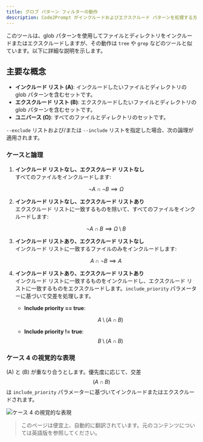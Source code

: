 ```yaml
---
title: グロブ パターン フィルターの動作
description: Code2Prompt がインクルードおよびエクスクルード パターンを処理する方法を詳しく解説します。
---
```


このツールは、glob パターンを使用してファイルとディレクトリをインクルードまたはエクスクルードしますが、その動作は `tree` や `grep` などのツールと似ています。以下に詳細な説明を示します。

## 主要な概念

- **インクルード リスト (A)**: インクルードしたいファイルとディレクトリの glob パターンを含むセットです。
- **エクスクルード リスト (B)**: エクスクルードしたいファイルとディレクトリの glob パターンを含むセットです。
- **ユニバース (Ω)**: すべてのファイルとディレクトリのセットです。

`--exclude` リストおよび/または `--include` リストを指定した場合、次の論理が適用されます。

### ケースと論理

1. **インクルード リストなし、エクスクルード リストなし**  
   すべてのファイルをインクルードします:

   $$
   \neg A \cap \neg B \implies \Omega
   $$

2. **インクルード リストなし、エクスクルード リストあり**  
   エクスクルード リストに一致するものを除いて、すべてのファイルをインクルードします:

   $$
   \neg A \cap B \implies \Omega \setminus B
   $$

3. **インクルード リストあり、エクスクルード リストなし**  
   インクルード リストに一致するファイルのみをインクルードします:

   $$
   A \cap \neg B \implies A
   $$

4. **インクルード リストあり、エクスクルード リストあり**  
   インクルード リストに一致するものをインクルードし、エクスクルード リストに一致するものをエクスクルードします。`include_priority` パラメーターに基づいて交差を処理します。

   - **Include priority == true**:

     $$
     A \setminus (A \cap B)
     $$

   - **Include priority != true**:
     $$
     B \setminus (A \cap B)
     $$

### ケース 4 の視覚的な表現

(A) と (B) が重なり合うとします。優先度に応じて、交差 $$( A \cap B )$$ は `include_priority` パラメーターに基づいてインクルードまたはエクスクルードされます。

![ケース 4 の視覚的な表現](../../../../../assets/filter.png)

> このページは便宜上、自動的に翻訳されています。元のコンテンツについては英語版を参照してください。
